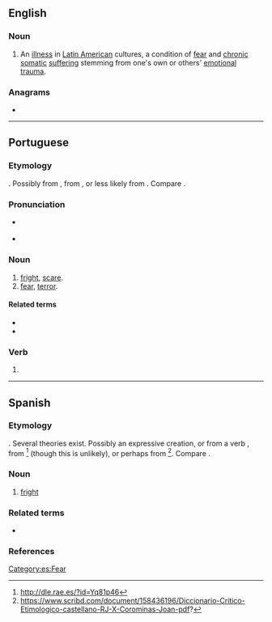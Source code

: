 ==English==
{{wikipedia}}

===Noun===
{{en-noun|-}}

# An [[illness]] in [[Latin American]] cultures, a condition of [[fear]] and [[chronic]] [[somatic]] [[suffering]] stemming from one's own or others' [[emotional]] [[trauma]].

===Anagrams===
* {{anagrams|en|SOTUs|ousts}}

----

==Portuguese==

===Etymology===
{{unk|title=Uncertain|lang=pt}}. Possibly from {{m|pt|sustar}}, from {{der|pt|la|substāre}}, or less likely from {{m|la|surrectus}}. Compare {{cog|es|susto}}.

===Pronunciation===
* {{a|PT}} {{IPA|/ˈsuʃ.tu/|lang=pt}}
* {{hyphenation|sus|to|lang=pt}}

===Noun===
{{pt-noun|m|s}}

# [[fright]], [[scare]].
# [[fear]], [[terror]].

====Related terms====
* {{l|pt|assustar}}
* {{l|pt|sustar}}

===Verb===
{{head|pt|verb form}}

# {{inflection of|sustar||1|s|pres|indc|lang=pt}}

----

==Spanish==

===Etymology===
{{unk|title=Uncertain|lang=es}}. Several theories exist. Possibly an expressive creation, or from a verb {{m|es||*sustar}}, from {{der|es|la|suscitāre}}<ref>http://dle.rae.es/?id=Yq81p46</ref> (though this is unlikely), or perhaps from {{m|la|substāre}}<ref>https://www.scribd.com/document/158436196/Diccionario-Critico-Etimologico-castellano-RJ-X-Corominas-Joan-pdf?</ref>. Compare {{cog|pt|susto}}.

===Noun===
{{es-noun|m}}

# [[fright]]

===Related terms===
* {{l|es|asustar}}

===References===
<references/>

[[Category:es:Fear]]